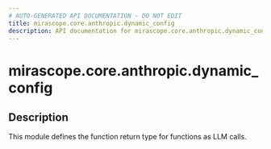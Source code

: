 ```yaml
---
# AUTO-GENERATED API DOCUMENTATION - DO NOT EDIT
title: mirascope.core.anthropic.dynamic_config
description: API documentation for mirascope.core.anthropic.dynamic_config
---
```


# mirascope.core.anthropic.dynamic_config

<ApiType type="Module" />

## Description

This module defines the function return type for functions as LLM calls.



